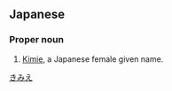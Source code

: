 ==Japanese==
{{ja-kanjitab|貴|美|枝}}

===Proper noun===
{{ja-pos|proper|きみえ}}

# [[Kimie]], a Japanese female given name.

[[Category:Japanese female given names|きみえ]]